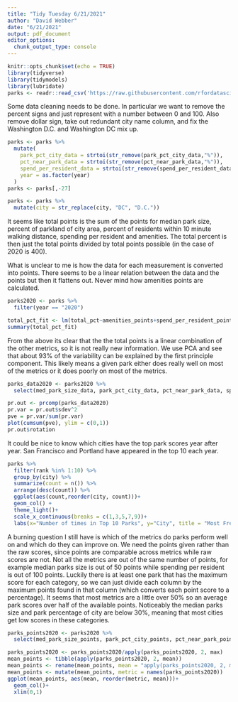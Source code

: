 ```yaml
---
title: "Tidy Tuesday 6/21/2021"
author: "David Webber"
date: "6/21/2021"
output: pdf_document
editor_options: 
  chunk_output_type: console
---
```


```r
knitr::opts_chunk$set(echo = TRUE)
library(tidyverse)
library(tidymodels)
library(lubridate)
parks <- readr::read_csv('https://raw.githubusercontent.com/rfordatascience/tidytuesday/master/data/2021/2021-06-22/parks.csv')
```

Some data cleaning needs to be done. In particular we want to remove the percent signs and just represent with a number between 0 and 100. Also remove dollar sign, take out redundant city name column, and fix the Washington D.C. and Washington DC mix up.

```r
parks <- parks %>%
  mutate(
    park_pct_city_data = strtoi(str_remove(park_pct_city_data,"%")),
    pct_near_park_data = strtoi(str_remove(pct_near_park_data,"%")),
    spend_per_resident_data = strtoi(str_remove(spend_per_resident_data,"\\$")),
    year = as.factor(year)
  )
parks <- parks[,-27]

parks <- parks %>%
  mutate(city = str_replace(city, "DC", "D.C."))
```

It seems like total points is the sum of the points for median park size, percent of parkland of city area, percent of residents within 10 minute walking distance, spending per resident and amenities. The total percent is then just the total points divided by total points possible (in the case of 2020 is 400).

What is unclear to me is how the data for each measurement is converted into points. There seems to be a linear relation between the data and the points but then it flattens out. Never mind how amenities points are calculated.


```r
parks2020 <- parks %>%
  filter(year == "2020")

total_pct_fit <- lm(total_pct~amenities_points+spend_per_resident_points+pct_near_park_points+park_pct_city_points+med_park_size_points, data = parks2020)
summary(total_pct_fit)

```

From the above its clear that the the total points is a linear combination of the other metrics, so it is not really new information. We use PCA and see that about 93% of the variability can be explained by the first principle component. This likely means a given park either does really well on most of the metrics or it does poorly on most of the metrics.

```r
parks_data2020 <- parks2020 %>%
  select(med_park_size_data, park_pct_city_data, pct_near_park_data, spend_per_resident_data, basketball_data, dogpark_data, playground_data, rec_sr_data, restroom_data, splashground_data)

pr.out <- prcomp(parks_data2020)
pr.var = pr.out$sdev^2
pve = pr.var/sum(pr.var)
plot(cumsum(pve), ylim = c(0,1))
pr.out$rotation
```


It could be nice to know which cities have the top park scores year after year. San Francisco and Portland have appeared in the top 10 each year.

```r
parks %>%
  filter(rank %in% 1:10) %>%
  group_by(city) %>%
  summarize(count = n()) %>%
  arrange(desc(count)) %>%
  ggplot(aes(count,reorder(city, count)))+
  geom_col() +
  theme_light()+
  scale_x_continuous(breaks = c(1,3,5,7,9))+
  labs(x="Number of times in Top 10 Parks", y="City", title = "Most Frequent Cities in Top Ten Parks")

```


A burning question I still have is which of the metrics do parks perform well on and which do they can improve on. We need the points given rather than the raw scores, since points are comparable across metrics while raw scores are not. Not all the metrics are out of the same number of points, for example median parks size is out of 50 points while spending per resident is out of 100 points. Luckily there is at least one park that has the maximum score for each category, so we can just divide each column by the maximum points found in that column (which converts each point score to a percentage). It seems that most metrics are a little over 50% so an average park scores over half of the available points. Noticeably the median parks size and park percentage of city are below 30%, meaning that most cities get low scores in these categories.

```r
parks_points2020 <- parks2020 %>%
  select(med_park_size_points, park_pct_city_points, pct_near_park_points, spend_per_resident_points, basketball_points, dogpark_points, playground_points, rec_sr_points, restroom_points, splashground_points)

parks_points2020 <- parks_points2020/apply(parks_points2020, 2, max)
mean_points <- tibble(apply(parks_points2020, 2, mean))
mean_points <- rename(mean_points, mean = "apply(parks_points2020, 2, mean)")
mean_points <- mutate(mean_points, metric = names(parks_points2020))
ggplot(mean_points, aes(mean, reorder(metric, mean)))+
  geom_col()+
  xlim(0,1)
```

